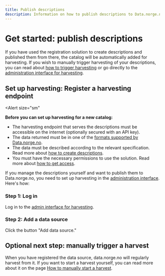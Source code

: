 ```yaml
---
title: Publish descriptions
description: Information on how to publish descriptions to Data.norge.no.
---
```


# Get started: publish descriptions

If you have used the registration solution to create descriptions and published them from there, the catalog will be automatically added for harvesting.
If you wish to manually trigger harvesting of your descriptions, you can read about [how to trigger harvesting](/docs/sharing-data/publishing-data-descriptions/4-triggering-harvest) or go directly to the [administration interface for harvesting](https://admin.fellesdatakatalog.digdir.no/data-sources).

## Set up harvesting: Register a harvesting endpoint

<Alert
    size="sm"
>
**Before you can set up harvesting for a new catalog:**

- The harvesting endpoint that serves the descriptions must be accessible on the internet (optionally secured with an API key).
- The data returned must be in one of the [formats supported by Data.norge.no](/docs/sharing-data/publishing-data-descriptions/1-creating-descriptions-self).
- The data must be described according to the relevant specification. Read more about [how to create descriptions](/docs/sharing-data/publishing-data-descriptions/1-creating-descriptions-self).
- You must have the necessary permissions to use the solution. Read more about [how to get access](/docs/sharing-data/login-and-access).

</Alert>

If you manage the descriptions yourself and want to publish them to Data.norge.no, you need to set up harvesting in the [administration interface](https://admin.fellesdatakatalog.digdir.no/data-sources). Here's how:

### Step 1: Log in

Log in to the [admin interface for harvesting](https://admin.fellesdatakatalog.digdir.no/data-sources).

### Step 2: Add a data source

Click the button "Add data source."

## Optional next step: manually trigger a harvest

When you have registered the data source, data.norge.no will regularly harvest from it.
If you want to start a harvest yourself, you can read more about it on the page [How to manually start a harvest](/docs/sharing-data/publishing-data-descriptions/4-triggering-harvest).
